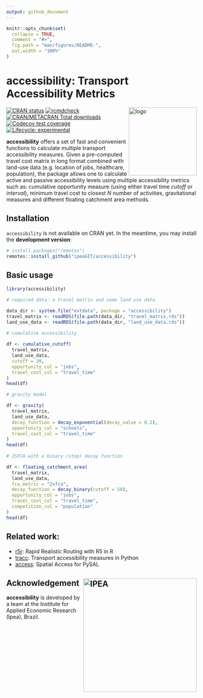 ```yaml
---
output: github_document
---
```


```r
knitr::opts_chunk$set(
  collapse = TRUE,
  comment = "#>",
  fig.path = "man/figures/README-",
  out.width = "100%"
)
```

# accessibility: Transport Accessibility Metrics

<img align="right" src="man/figures/logo.png?raw=true" alt="logo" width="180">

[![CRAN
status](https://www.r-pkg.org/badges/version/accessibility)](https://CRAN.R-project.org/package=accessibility)
[![rcmdcheck](https://github.com/ipeaGIT/accessibility/workflows/rcmdcheck/badge.svg)](https://github.com/ipeaGIT/accessibility/actions)
[![CRAN/METACRAN Total downloads](http://cranlogs.r-pkg.org/badges/grand-total/accessibility?color=yellow)](https://CRAN.R-project.org/package=accessibility)
[![Codecov test coverage](https://codecov.io/gh/ipeaGIT/accessibility/branch/main/graph/badge.svg)](https://app.codecov.io/gh/ipeaGIT/accessibility?branch=main)
[![Lifecycle: experimental](https://img.shields.io/badge/lifecycle-experimental-orange.svg)](https://lifecycle.r-lib.org/articles/stages.html) 

**accessibility** offers a set of fast and convenient functions to calculate multiple transport accessibility measures. Given a pre-computed travel cost matrix in long format combined with land-use data (e.g. location of jobs, healthcare, population), the package allows one to calculate active and passive accessibility levels using multiple accessibility metrics such as: cumulative opportunity measure (using either travel time *cutoff* or *interval*), minimum travel cost to closest *N* number of activities, gravitational measures and different floating catchment area methods.

## Installation

`accessibility` is not available on CRAN yet. In the meantime, you may install the **development version**:

```r
# install.packages("remotes")
remotes::install_github("ipeaGIT/accessibility")
```

## Basic usage

```r
library(accessibility)

# required data: a travel matrix and some land use data

data_dir <- system.file("extdata", package = "accessibility")
travel_matrix <- readRDS(file.path(data_dir, "travel_matrix.rds"))
land_use_data <- readRDS(file.path(data_dir, "land_use_data.rds"))
 
# cumulative accessibility

df <- cumulative_cutoff(
  travel_matrix,
  land_use_data,
  cutoff = 30,
  opportunity_col = "jobs",
  travel_cost_col = "travel_time"
)
head(df)

# gravity model

df <- gravity(
  travel_matrix,
  land_use_data,
  decay_function = decay_exponential(decay_value = 0.2),
  opportunity_col = "schools",
  travel_cost_col = "travel_time"
)
head(df)
                       
# 2SFCA with a binary (step) decay function

df <- floating_catchment_area(
  travel_matrix,
  land_use_data,
  fca_metric = "2sfca",
  decay_function = decay_binary(cutoff = 50),
  opportunity_col = "jobs",
  travel_cost_col = "travel_time",
  competition_col = "population"
)
head(df)
```

## Related work:

- [r5r](https://github.com/ipeaGIT/r5r): Rapid Realistic Routing with R5 in R
- [tracc](https://github.com/jamaps/tracc): Transport accessibility measures in Python
- [access](https://access.readthedocs.io/en/latest/): Spatial Access for PySAL

## Acknowledgement <a href="https://www.ipea.gov.br"><img src="man/figures/ipea_logo.png" alt="IPEA" align="right" width="300"/></a>

**accessibility** is developed by a team at the Institute for Applied Economic Research (Ipea), Brazil.
